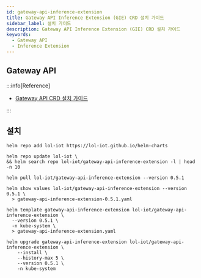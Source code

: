 ```yaml
---
id: gateway-api-inference-extension
title: Gateway API Inference Extension (GIE) CRD 설치 가이드
sidebar_label: 설치 가이드
description: Gateway API Inference Extension (GIE) CRD 설치 가이드
keywords:
  - Gateway API
  - Inference Extension
---
```


## Gateway API

:::info[Reference]

- [Gateway API CRD 설치 가이드](/docs/mlops/kubernetes/network/gateway-api)

:::

## 설치

```shell
helm repo add lol-iot https://lol-iot.github.io/helm-charts
```

```shell
helm repo update lol-iot \
&& helm search repo lol-iot/gateway-api-inference-extension -l | head -n 10
```

```shell
helm pull lol-iot/gateway-api-inference-extension --version 0.5.1
```

```shell
helm show values lol-iot/gateway-api-inference-extension --version 0.5.1 \
  > gateway-api-inference-extension-0.5.1.yaml
```

```shell
helm template gateway-api-inference-extension lol-iot/gateway-api-inference-extension \
  --version 0.5.1 \
  -n kube-system \
  > gateway-api-inference-extension.yaml
```

```shell
helm upgrade gateway-api-inference-extension lol-iot/gateway-api-inference-extension \
    --install \
    --history-max 5 \
    --version 0.5.1 \
    -n kube-system
```
